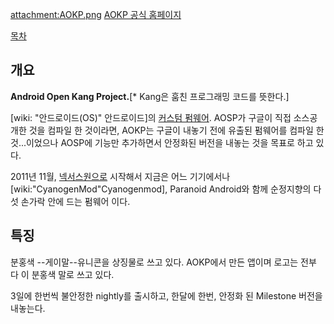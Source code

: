 attachment:AOKP.png
[http://aokp.co AOKP 공식 홈페이지]


[[목차]]

== 개요 ==
'''Android Open Kang Project.'''[* Kang은 훔친 프로그래밍 코드를 뜻한다.]

[wiki: "안드로이드(OS)" 안드로이드]의 [[커스텀 펌웨어]].
AOSP가 구글이 직접 소스공개한 것을 컴파일 한 것이라면, AOKP는 구글이 내놓기 전에 유출된 펌웨어를 컴파일 한 것...이었으나 AOSP에 기능만 추가하면서 안정화된 버전을 내놓는 것을 목표로 하고 있다. 

2011년 11월, [[넥서스원]]으로 시작해서 지금은 어느 기기에서나 [wiki:"CyanogenMod"Cyanogenmod], Paranoid Android와 함께 순정지향의 다섯 손가락 안에 드는 펌웨어 이다.

== 특징 ==
분홍색 --게이말--유니콘을 상징물로 쓰고 있다. AOKP에서 만든 앱이며 로고는 전부 다 이 분홍색 말로 쓰고 있다.

3일에 한번씩 불안정한 nightly를 출시하고, 한달에 한번, 안정화 된 Milestone 버전을 내놓는다.
